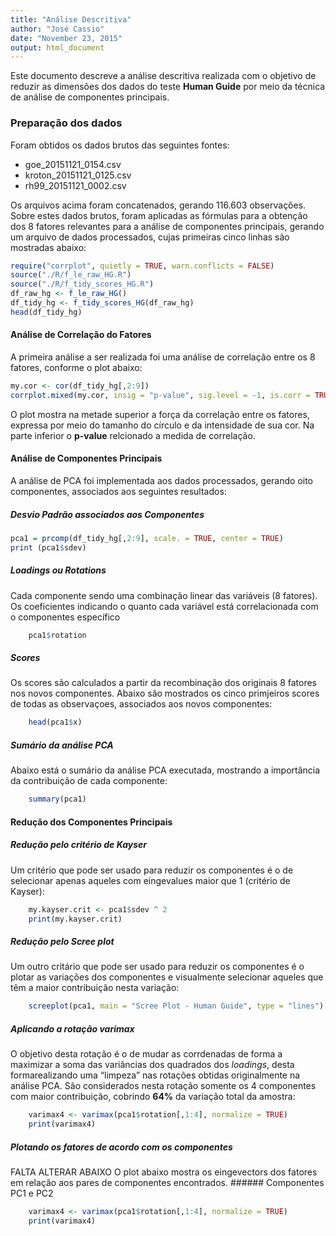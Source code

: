 ```yaml
---
title: "Análise Descritiva"
author: "José Cassio"
date: "November 23, 2015"
output: html_document
---
```


Este documento descreve a análise descritiva realizada com o objetivo de reduzir as dimensões dos dados do teste **Human Guide** por meio da técnica de análise de componentes principais.

### Preparação dos dados ###
Foram obtidos os dados brutos das seguintes fontes:

* goe_20151121_0154.csv
* kroton_20151121_0125.csv
* rh99_20151121_0002.csv

Os arquivos acima foram concatenados, gerando 116.603 observações. 
Sobre estes dados brutos, foram aplicadas as fórmulas para a obtenção dos 8 fatores relevantes para a análise de componentes principais, gerando um arquivo de dados processados, cujas primeiras cinco linhas são mostradas abaixo:

```r
require("corrplot", quietly = TRUE, warn.conflicts = FALSE)
source("./R/f_le_raw_HG.R")
source("./R/f_tidy_scores_HG.R")
df_raw_hg <- f_le_raw_HG()
df_tidy_hg <- f_tidy_scores_HG(df_raw_hg)
head(df_tidy_hg)
```

#### Análise de Correlação do Fatores ####

A primeira análise a ser realizada foi uma análise de correlação entre os 8 fatores, conforme o plot abaixo:

```r
my.cor <- cor(df_tidy_hg[,2:9])
corrplot.mixed(my.cor, insig = "p-value", sig.level = -1, is.corr = TRUE)
```

O plot mostra na metade superior a força da correlação entre os fatores, expressa por meio do tamanho do círculo e da intensidade de sua cor. Na parte inferior o **p-value** relcionado a medida de correlação.

#### Análise de Componentes Principais ####

A análise de PCA foi implementada aos dados processados, gerando oito componentes, associados aos seguintes resultados:

##### Desvio Padrão associados aos Componentes #####

```r
pca1 = prcomp(df_tidy_hg[,2:9], scale. = TRUE, center = TRUE)
print (pca1$sdev)
```

##### *Loadings* ou *Rotations* ##### 
Cada componente sendo uma combinação linear das variáveis (8 fatores). Os coeficientes indicando o quanto cada variável está correlacionada com o componentes específico
```r
    pca1$rotation
```

##### Scores ##### 
Os scores são calculados a partir da recombinação dos originais 8 fatores nos novos componentes. Abaixo são mostrados os cinco primjeiros scores de todas as observaçoes, associados aos novos componentes:
```r
    head(pca1$x)
```

##### Sumário da análise PCA ##### 
Abaixo está o sumário da análise PCA executada, mostrando a importância da contribuição de cada componente:
```r
    summary(pca1)
```

#### Redução dos Componentes Principais ####
##### Redução pelo critério de Kayser ##### 
Um critério que pode ser usado para reduzir os componentes é o de selecionar apenas aqueles com eingevalues maior que 1 (critério de Kayser):
```r
    my.kayser.crit <- pca1$sdev ^ 2
    print(my.kayser.crit)
```

##### Redução pelo Scree plot ##### 
Um outro critário que pode ser usado para reduzir os componentes é o plotar as variações dos componentes e visualmente selecionar aqueles que têm a maior contribuição nesta variação:

```r
    screeplot(pca1, main = "Scree Plot - Human Guide", type = "lines")
```

##### Aplicando a rotação varimax ##### 
O objetivo desta rotação é o de mudar as corrdenadas de forma a maximizar a soma das variâncias dos quadrados dos *loadings*, desta formarealizando uma "limpeza" nas rotações obtidas originalmente na análise PCA.
São considerados nesta rotação somente os 4 componentes com maior contribuição, cobrindo **64%** da variação total da amostra:

```r
    varimax4 <- varimax(pca1$rotation[,1:4], normalize = TRUE)
    print(varimax4)
```

##### Plotando os fatores de acordo com os componentes ##### 
FALTA ALTERAR ABAIXO
O plot abaixo mostra os eingevectors dos fatores em relação aos pares de componentes encontrados.
###### Componentes PC1 e PC2

```r
    varimax4 <- varimax(pca1$rotation[,1:4], normalize = TRUE)
    print(varimax4)
```